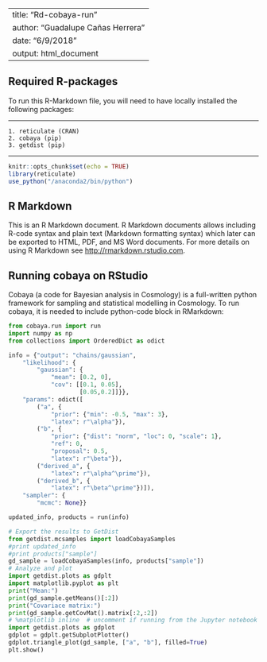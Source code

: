 <!---
This is YAML syntax
-->
---
title: "Rd-cobaya-run"
author: "Guadalupe Cañas Herrera"
date: "6/9/2018"
output: html_document
---

## Required R-packages
To run this R-Markdown file, you will need to have locally installed the following packages:

- - -

	1. reticulate (CRAN)
	2. cobaya (pip)
	3. getdist (pip)

- - -

```r
knitr::opts_chunk$set(echo = TRUE)
library(reticulate)
use_python("/anaconda2/bin/python")
```

## R Markdown

This is an R Markdown document. R Markdown documents allows including R-code syntax and plain text (Markdown formatting syntax) which later can be exported to HTML, PDF, and MS Word documents. For more details on using R Markdown see <http://rmarkdown.rstudio.com>.

## Running cobaya on RStudio

Cobaya (a code for Bayesian analysis in Cosmology) is a full-written python framework for sampling and statistical modelling in Cosmology. To run cobaya, it is needed to include python-code block in RMarkdown:

```python
from cobaya.run import run
import numpy as np
from collections import OrderedDict as odict

info = {"output": "chains/gaussian",
    "likelihood": {
        "gaussian": {
            "mean": [0.2, 0],
            "cov": [[0.1, 0.05],
                    [0.05,0.2]]}},
    "params": odict([
        ("a", {
            "prior": {"min": -0.5, "max": 3},
            "latex": r"\alpha"}),
        ("b", {
            "prior": {"dist": "norm", "loc": 0, "scale": 1},
            "ref": 0,
            "proposal": 0.5,
            "latex": r"\beta"}),
        ("derived_a", {
            "latex": r"\alpha^\prime"}),
        ("derived_b", {
            "latex": r"\beta^\prime"})]),
    "sampler": {
        "mcmc": None}}

updated_info, products = run(info)

# Export the results to GetDist
from getdist.mcsamples import loadCobayaSamples
#print updated_info
#print products["sample"]
gd_sample = loadCobayaSamples(info, products["sample"])
# Analyze and plot
import getdist.plots as gdplt
import matplotlib.pyplot as plt
print("Mean:")
print(gd_sample.getMeans()[:2])
print("Covariace matrix:")
print(gd_sample.getCovMat().matrix[:2,:2])
# %matplotlib inline  # uncomment if running from the Jupyter notebook
import getdist.plots as gdplot
gdplot = gdplt.getSubplotPlotter()
gdplot.triangle_plot(gd_sample, ["a", "b"], filled=True)
plt.show()
```


